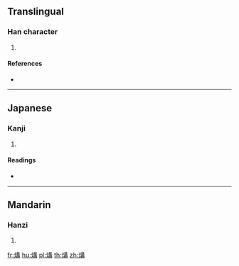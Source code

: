 ==Translingual==

===Han character===
{{Han char|rn=86|rad=火|as=10|sn=14|four=|canj=FTTB}}

# {{defn|Han|sort=火10}}

====References====
* {{Han ref|kx=0678.170|dkj=19264|dj=1090.090|hdz=32222.040|uh=7179|ud=29049}}

----

==Japanese==

===Kanji===
{{ja-kanji|grade=|rs=火10}}

# {{defn|lang=ja|sort=火10}}

====Readings====
* {{ja-readings|on=[[こう]] (kō), [[く]] (ku)|kun=[[のろし]] (noroshi)}}

----

==Mandarin==

===Hanzi===
{{cmn-hanzi|pin=[[gòu]] ([[gou4]])|wg=kou<sup>4</sup>}}

# {{defn|lang=cmn|sort=火10}}

[[fr:煹]]
[[hu:煹]]
[[pl:煹]]
[[th:煹]]
[[zh:煹]]